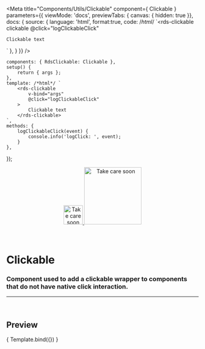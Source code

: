 
<Meta
	title="Components/Utils/Clickable"
	component={ Clickable }
	parameters={{
		viewMode: 'docs',
		previewTabs: { canvas: { hidden: true }},
		docs: {
			source: {
				language: 'html',
				format:true,
				code: /*html*/ 
`<rds-clickable
	clickable
	@click="logClickableClick"
>
	Clickable text
</rds-clickable>`
			},
		}
	}}
/>

	components: { RdsClickable: Clickable },
	setup() {
		return { args };
	},
	template: /*html*/ `
		<rds-clickable
			v-bind="args"
			@click="logClickableClick"
		>
			Clickable text
		</rds-clickable>
	`,
	methods: {
		logClickableClick(event) {
			console.info('logClick: ', event);
		}
	},
});

<div align="center" style={{display: 'flex'}}>
    <a href="https://rahulaher.netlify.app">
        <img src="../../../public/img/logo/glyph-black-colored.svg" alt="Take care soon" width="50" />
        <img src="../../../public/img/logo/word-black-colored.svg" alt="Take care soon" width="150" />
    </a>
</div>

<br />
<br />

# Clickable

### Component used to add a clickable wrapper to components that do not have native click interaction.
---
<br />

## Preview

<Canvas>
	<Story
		name="Clickable"
		args={{
			clickable: true,
		}}
	>
		{ Template.bind({}) }
	</Story>
</Canvas>

<ArgsTable story="Clickable" />
